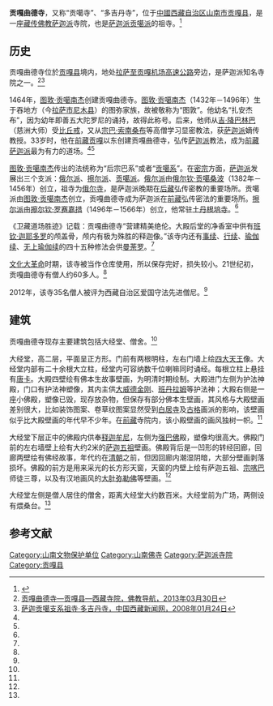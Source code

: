 {{Infobox Tibetan Buddhist monastery
|name =贡嘎曲德寺
|image =
|image size = 250px
|alt = 
|caption = 
|t=
|w=
|to = 
|ipa={{IPA|}}
|z=
|thdl=
|e=
|tc=貢嘎曲德寺
|s=贡嘎曲德寺
|p=
|m=
|k=
|pushpin_map =China Tibet
|latd=29|latm=17|lats=52|latNS=N
|longd=90|longm=59|longs=4|longEW=E
|map_caption = 
|mapsize = 300
|iso_region = 
|location_country = 中国
|location = {{CHN}}[[西藏自治区|西藏自治区]][[山南市|山南市]][[贡嘎县|贡嘎县]]
|coordinates_display =
|founded_by = [[图敦·贡噶南杰|图敦·贡噶南杰]]
|date_founded =1464年
|date_renovated =
|sect = [[萨迦派|萨迦派]]
|mather =
|children =[[贡嘎曲德寺_(拉萨)|贡嘎曲德寺]]
|dedicated_to = 
|tulku =
|head_lama = 
|head_mgh =
|no._of_monks = 
|architecture = 
|festivals =
|footnotes = 
}}
{{文物保护单位
| 级别 = 全国
| 名称 = 贡嘎曲德寺
| 图片 = 
| 编号 = 7-1403
| 分类 = 古建筑
| 时代 = 明至清
| 所在 = [[西藏自治区|西藏自治区]][[贡嘎县|贡嘎县]]
| 登录 = 2013年
| Cat = 西藏全国重点文物保护单位
}}
'''贡嘎曲德寺'''，又称“贡噶寺”、“多吉丹寺”，位于[[中國|中國]][[西藏自治区|西藏自治区]][[山南市|山南市]][[贡嘎县|贡嘎县]]，是一座[[藏传佛教|藏传佛教]][[萨迦派|萨迦派]]寺院，也是[[萨迦派|萨迦派]][[贡噶派|贡噶派]]的祖寺。<ref name=mingdan>{{Cite web |url=http://www.lasa.gov.cn/Item/38763.aspx |title=自治区和谐模范寺庙和爱国守法先进僧尼名单，中国拉萨，2012年05月03日 |access-date=2013年8月21日 |archive-date=2013年9月28日 |archive-url=https://web.archive.org/web/20130928220630/http://www.lasa.gov.cn/Item/38763.aspx |dead-url=yes }}</ref>

==历史==
贡嘎曲德寺位於[[贡嘎县|贡嘎县]]境内，地处[[拉萨至贡嘎机场高速公路|拉萨至贡嘎机场高速公路]]旁边，是萨迦派知名寺院之一。<ref name=fjdh>[http://www.fjdh.com/ffzt/fjhy/ahsy2013/03/191350221315.html 贡嘎曲德寺—贡嘎县—西藏寺院，佛教导航，2013年03月30日]{{dead link|date=2018年4月 |bot=InternetArchiveBot |fix-attempted=yes }}</ref><ref name=zgxzxww>[http://www.chinatibetnews.com/zongjiao/2008-01/24/content_75436.htm 萨迦贡噶支系祖寺·多吉丹寺，中国西藏新闻网，2008年01月24日]{{dead link|date=十月 2017 |bot=InternetArchiveBot }}</ref>

1464年，[[图敦·贡噶南杰|图敦·贡噶南杰]]创建贡嘎曲德寺。[[图敦·贡噶南杰|图敦·贡噶南杰]]（1432年－1496年）生于吞地方（今[[拉萨市|拉萨市]][[尼木县|尼木县]]）的图弥家族，故被敬称为“图敦”。他幼名“扎安杰布”，因为幼年即善五大陀罗尼的诵持，故得此称号。后来，他师从[[吉·降巴林巴|吉·降巴林巴]]（慈洲大师）受[[比丘戒|比丘戒]]，又从[[宗巴·索南桑布|宗巴·索南桑布]]等高僧学习显密教法，获[[萨迦派|萨迦派]]嫡传教授。33岁时，他在[[前藏|前藏]][[贡嘎县|贡嘎]]以东创建贡嘎曲德寺，弘传[[萨迦派|萨迦派]]教法，成为[[前藏|前藏]][[萨迦派|萨迦派]]最为有力的道场。<ref name=fjdh/><ref name=zgxzxww/>

[[图敦·贡噶南杰|图敦·贡噶南杰]]传出的法统称为“后宗巴系”或者“[[贡噶派|贡噶系]]”。在[[密宗|密宗]]方面，[[萨迦派|萨迦派]]发展出三个支派：[[俄尔派|俄尔派]]、[[擦尔派|擦尔派]]、[[贡噶派|贡噶派]]。[[俄尔派|俄尔派]]由[[俄尔钦·贡噶桑波|俄尔钦·贡噶桑波]]（1382年－1456年）创立，祖寺为[[俄尔寺|俄尔寺]]，是萨迦派晚期在[[后藏|后藏]]弘传密教的重要场所。贡噶派由[[图敦·贡噶南杰|图敦·贡噶南杰]]创立，贡嘎曲德寺成为萨迦派在[[前藏|前藏]]弘传密法的重要场所。[[擦尔派|擦尔派]]由[[擦尔钦·罗赛嘉措|擦尔钦·罗赛嘉措]]（1496年－1566年）创立，他常驻[[土丹根培寺|土丹根培寺]]。<ref name=zgxzxww/>

《卫藏道场胜迹》记载：贡嘎曲德寺“营建精美绝伦。大殿后堂的净香室中供有[[班钦·迦耶多罗|班钦·迦耶多罗]]的颅盖骨，颅内有极为殊胜的释迦像。”该寺内还有[[事续|事续]]、[[行续|行续]]、[[瑜伽续|瑜伽续]]、[[无上瑜伽续|无上瑜伽续]]的四十五种修法会供[[曼荼罗|曼荼罗]]。<ref name=zgxzxww/>

[[文化大革命|文化大革命]]时期，该寺被当作仓库使用，所以保存完好，损失较小。21世纪初，贡嘎曲德寺有僧人约60多人。<ref name=fjdh/>

2012年，该寺35名僧人被评为西藏自治区爱国守法先进僧尼。<ref name=mingdan/>

==建筑==
贡嘎曲德寺现存主要建筑包括大经堂、僧舍。<ref name=fjdh/>

大经堂，高二层，平面呈正方形。门前有两根明柱，左右门墙上绘[[四大天王|四大天王]]像。大经堂内部有二十余根大立柱，经堂内可容纳数千位喇嘛同时诵经。每根立柱上悬挂有[[唐卡|唐卡]]。大殿四壁绘有佛本生故事壁画，为明清时期绘制。大殿进门左侧为护法神殿，门口有护法神塑像，其内主供[[大威德金刚|大威德金刚]]、[[班丹拉姆|班丹拉姆]]等护法神；大殿右侧是一座小佛殿，塑像已毁，现存放杂物，但保存有部分佛本生壁画，其风格与大殿壁画差别很大，比如装饰图案、卷草纹图案显然受到[[白居寺|白居寺]]及[[古格王国|古格]]画派的影响，该壁画似乎比大殿壁画的年代早不少年。在[[前藏|前藏]]寺院内，该小殿壁画的画风独树一帜。<ref name=fjdh/>

大经堂下层正中的佛殿内供奉[[释迦牟尼|释迦牟尼]]，左侧为[[强巴佛|强巴佛]]殿，塑像均很高大。佛殿门前的左右墙壁上绘有大约2米的[[萨迦五祖|萨迦五祖]]壁画。佛殿背后是一凹形的转经回廊，回廊两壁绘有佛经故事，年代约在[[清朝|清朝]]之前，但因回廊内潮湿阴暗，大部分壁画剥落损坏。佛殿的前方是用来采光的长方形天窗，天窗的内壁上绘有萨迦五祖、[[宗喀巴|宗喀巴]]师徒三尊，以及有汉地画风的[[大肚弥勒佛|大肚弥勒佛]]等壁画。<ref name=fjdh/>

大经堂左侧是僧人居住的僧舍，距离大经堂大约数百米。大经堂前为广场，两侧设有煨桑台。<ref name=fjdh/>

==参考文献==
{{reflist}}

{{西藏全国重点文物保护单位}}
[[Category:山南文物保护单位|Category:山南文物保护单位]]
[[Category:山南佛寺|Category:山南佛寺]]
[[Category:萨迦派寺院|Category:萨迦派寺院]]
[[Category:贡嘎县|Category:贡嘎县]]